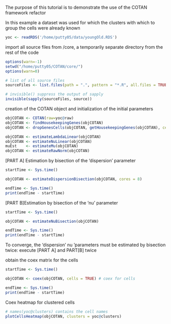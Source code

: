 The purpose of this tutorial is to demonstrate the use 
of the COTAN framework refactor

In this example a dataset was used for which the clusters with which to group 
the cells were already known
```r
yoc <- readRDS('/home/putty05/data/youngOld.RDS')
```

import all source files from /core, a temporarily separate directory 
from the rest of the code
```r
options(warn=-1)
setwd("/home/putty05/COTAN/core/")
options(warn=0)

# list of all source files
sourceFiles <- list.files(path = ".", pattern = "*.R", all.files = TRUE)

# invisible() suppress the output of sapply
invisible(sapply(sourceFiles, source)) 
```

creation of the COTAN object and initialization of the initial parameters
```r
objCOTAN <- COTAN(raw=yoc@raw)
objCOTAN <- findHousekeepingGenes(objCOTAN)
objCOTAN <- dropGenesCells(objCOTAN, getHousekeepingGenes(objCOTAN), cells = c())

objCOTAN <- estimateLambdaLinear(objCOTAN)
objCOTAN <- estimateNuLinear(objCOTAN) 
muEst    <- estimateMu(objCOTAN)
objCOTAN <- estimateRawNorm(objCOTAN)
```

[PART A] Estimation by bisection of the 'dispersion' parameter
```r
startTime <- Sys.time()

objCOTAN <- estimateDispersionBisection(objCOTAN, cores = 8)

endTime <- Sys.time()
print(endTime - startTime)
```

[PART B]Estimation by bisection of the 'nu' parameter
```r
startTime <- Sys.time()

objCOTAN <- estimateNuBisection(objCOTAN)

endTime <- Sys.time()
print(endTime - startTime)
```
To converge, the 'dispersion' nu 'parameters must be estimated by bisection 
twice: execute [PART A] and PART[B] twice

obtain the coex matrix for the cells
```r
startTime <- Sys.time()

objCOTAN <- coex(objCOTAN, cells = TRUE) # coex for cells

endTime <- Sys.time()
print(endTime - startTime)
```

Coex heatmap for clustered cells

```r
# names(yoc@clusters) contains the cell names
plotCellsHeatmap(objCOTAN, clusters = yoc@clusters)
```

